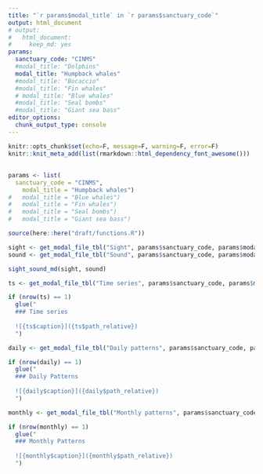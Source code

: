 ```yaml
---
title: "`r params$modal_title` in `r params$sanctuary_code`"
output: html_document
# output:
#   html_document:
#     keep_md: yes
params:
  sanctuary_code: "CINMS"
  #modal_title: "Dolphins"
  modal_title: "Humpback whales"
  #modal_title: "Bocaccio"
  #modal_title: "Fin whales"
  # modal_title: "Blue whales"
  #modal_title: "Seal bombs"
  #modal_title: "Giant sea bass"
editor_options: 
  chunk_output_type: console
---
```

```r
knitr::opts_chunk$set(echo=F, message=F, warning=F, error=F)
knitr::knit_meta_add(list(rmarkdown::html_dependency_font_awesome()))
```

## {.tabset}

```r
params <- list(
  sanctuary_code = "CINMS",
    modal_title = "Humpback whales")
#   modal_title = "Blue whales")
#   modal_title = "Fin whales")
#   modal_title = "Seal bombs")
#   modal_title = "Giant sea bass")

source(here::here("draft/functions.R"))

sight <- get_modal_file_tbl("Sight", params$sanctuary_code, params$modal_title)
sound <- get_modal_file_tbl("Sound", params$sanctuary_code, params$modal_title)

sight_sound_md(sight, sound)
```

```r
ts <- get_modal_file_tbl("Time series", params$sanctuary_code, params$modal_title)

if (nrow(ts) == 1)
  glue("
  ### Time series
  
  ![{ts$caption}]({ts$path_relative})
  ")
```

```r
daily <- get_modal_file_tbl("Daily patterns", params$sanctuary_code, params$modal_title)

if (nrow(daily) == 1)
  glue("
  ### Daily Patterns 
  
  ![{daily$caption}]({daily$path_relative})
  ")
```

```r
monthly <- get_modal_file_tbl("Monthly patterns", params$sanctuary_code, params$modal_title)

if (nrow(monthly) == 1)
  glue("
  ### Monthly Patterns 
  
  ![{monthly$caption}]({monthly$path_relative})
  ")
```
